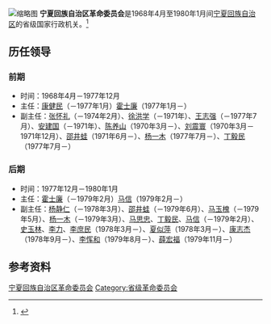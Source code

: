 [[File:1968-06_1968年_宁夏回族自治区革命委员会成立大会.jpg|缩略图]]
'''宁夏回族自治区革命委员会'''是1968年4月至1980年1月间[[宁夏回族自治区|宁夏回族自治区]]的省级国家行政机关。<ref>{{Cite book|title=中华人民共和国职官志|author=何虎生, 李耀东, 向常福主编|publisher=中国社会出版社|year=2003|isbn=9787800883934|location=北京|pages=}}</ref>

== 历任领导 ==
=== 前期 ===
* 时间：1968年4月－1977年12月
* 主任：[[康健民_(少将)|康健民]]（－1977年1月）{{to}}[[霍士廉|霍士廉]]（1977年1月－）
* 副主任：[[张怀礼|张怀礼]]（－1974年2月）、[[徐洪学|徐洪学]]（－1971年）、[[王志强_(1914年)|王志强]]（－1977年7月）、[[安建国|安建国]]（－1971年）、[[陈养山|陈养山]]（1970年3月－）、[[刘震寰_(1912年)|刘震寰]]（1970年3月－1971年12月）、[[邵井蛙|邵井蛙]]（1971年6月－）、[[杨一木|杨一木]]（1977年7月－）、[[丁毅民|丁毅民]]（1977年7月－）

=== 后期 ===
* 时间：1977年12月－1980年1月
* 主任：[[霍士廉|霍士廉]]（－1979年2月）{{to}}[[马信_(1915年)|马信]]（1979年2月－）
* 副主任：[[杨静仁|杨静仁]]（－1978年3月）、[[邵井蛙|邵井蛙]]（－1979年6月）、[[马玉槐|马玉槐]]（－1979年5月）、[[杨一木|杨一木]]（－1979年3月）、[[马思忠|马思忠]]、[[丁毅民|丁毅民]]、[[马信_(1915年)|马信]]（－1979年2月）、[[史玉林|史玉林]]、[[李力|李力]]、[[李庶民|李庶民]]（1978年3月－）、[[夏似萍|夏似萍]]（1978年3月－）、[[康志杰|康志杰]]（1978年9月－）、[[李恽和|李恽和]]（1979年8月－）、[[薛宏福|薛宏福]]（1979年11月－）

== 参考资料 ==
{{reflist}}

{{宁夏行政长官}}

[[Category:宁夏回族自治区革命委员会|]]
[[Category:省级革命委员会|Category:省级革命委员会]]